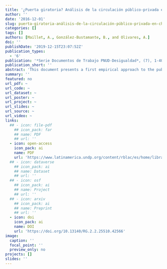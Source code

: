 ```yaml
---
title: '¿Puerta giratoria? Análisis de la circulación público-privada en Chile (2000-2014)'
author: ''
date: '2016-12-01'
slug: puerta-giratoria-análisis-de-la-circulación-público-privada-en-chile
categories: []
tags: []
authors: [Maillet, A., González-Bustamante, B., and Olivares, A.]
doi: ''
publishDate: '2019-12-15T23:07:52Z'
publication_types:
  - '6'
publication: '*Serie Documentos de Trabajo PNUD-Desigualdad*, (7), 1-40. DOI: 10.13140/RG.2.2.25510.42566'
publication_short: ''
abstract: 'This document presents a first empirical approach to the public-private circulation in Chile, demonstrating its existence and drawing a preliminary analysis of its determinants. Based on a universe of 386 individuals that were ministers, undersecretaries, and superintendents during the governments of Ricardo Lagos, Michelle Bachelet, and Sebastián Piñera, the political-professional trajectories with focus on the transition between private and public sectors are analysed. Two types of paths are examined: private-public circulation in general terms, as well as the movements inside the same economic area, which is defined as the revolving door. Generally speaking, sex, being an economist or lawyer and especially a trajectory linked to the private sector are statistically significant variable with positive coefficients to explain the public-private circulation. On the other hand, it is relevant but decreases the likelihood of circulation, the partisanship. This effect is different according to the government and the position.'
summary: ''
featured: no
url_pdf: ~
url_code: ~
url_dataset: ~
url_poster: ~
url_project: ~
url_slides: ~
url_source: ~
url_video: ~
links:
  ## - icon: file-pdf
    ## icon_pack: far
    ## name: PDF
    ## url: ''
  - icon: open-access 
    icon_pack: ai
    name: PDF
    url: 'https://www.latinamerica.undp.org/content/rblac/es/home/library/democratic_governance/-puerta-giratoria--analisis-de-la-circulacion-publico-privada-en.html'
  ## - icon: dataverse
    ## icon_pack: ai
    ## name: Dataset
    ## url: ''
  ## - icon: osf
    ## icon_pack: ai
    ## name: Project
    ## url: ''
  ## - icon: arxiv
    ## icon_pack: ai
    ## name: Preprint
    ## url: ''
  - icon: doi
    icon_pack: ai
    name: DOI
    url: 'https://doi.org/10.13140/RG.2.2.25510.42566'
image:
  caption: ''
  focal_point: ''
  preview_only: no
projects: []
slides: ''
---
```

